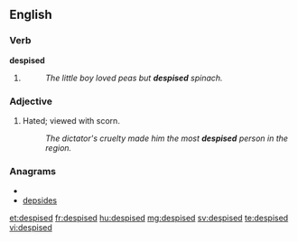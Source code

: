 ==English==
===Verb===
'''despised'''
# {{past of|despise}}
#:''The little boy loved peas but '''despised''' spinach.''

===Adjective===
{{en-adj}}
# Hated; viewed with scorn.
#:''The dictator's cruelty made him the most '''despised''' person in the region.''

===Anagrams===
* {{alphagram|ddeeipss}}
* [[depsides#English|depsides]]

[[et:despised]]
[[fr:despised]]
[[hu:despised]]
[[mg:despised]]
[[sv:despised]]
[[te:despised]]
[[vi:despised]]
